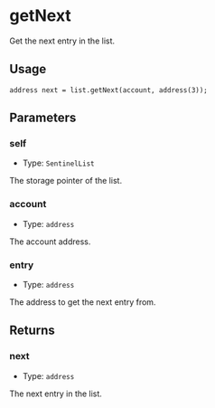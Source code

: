 # getNext

Get the next entry in the list.

## Usage

```solidity copy
address next = list.getNext(account, address(3));
```

## Parameters

### self

- Type: `SentinelList`

The storage pointer of the list.

### account

- Type: `address`

The account address.

### entry

- Type: `address`

The address to get the next entry from.

## Returns

### next

- Type: `address`

The next entry in the list.
